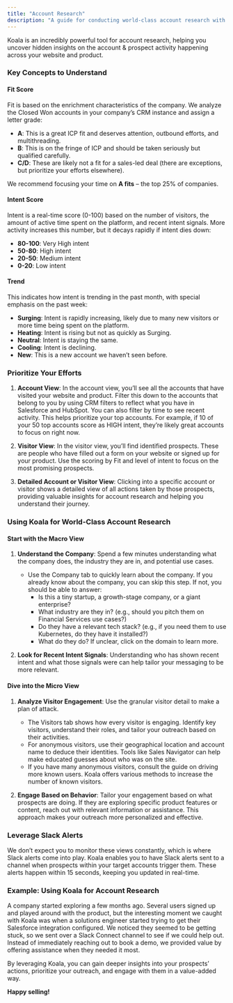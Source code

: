 ```yaml
---
title: "Account Research"
description: "A guide for conducting world-class account research with Koala"
---
```


Koala is an incredibly powerful tool for account research, helping you uncover hidden insights on the account & prospect activity happening across your website and product.

### Key Concepts to Understand

#### Fit Score

Fit is based on the enrichment characteristics of the company. We analyze the Closed Won accounts in your company’s CRM instance and assign a letter grade:

- **A**: This is a great ICP fit and deserves attention, outbound efforts, and multithreading.
- **B**: This is on the fringe of ICP and should be taken seriously but qualified carefully.
- **C/D**: These are likely not a fit for a sales-led deal (there are exceptions, but prioritize your efforts elsewhere).

We recommend focusing your time on **A fits** – the top 25% of companies.

#### Intent Score

Intent is a real-time score (0-100) based on the number of visitors, the amount of active time spent on the platform, and recent intent signals. More activity increases this number, but it decays rapidly if intent dies down:

- **80-100**: Very High intent
- **50-80**: High intent
- **20-50**: Medium intent
- **0-20**: Low intent

#### Trend

This indicates how intent is trending in the past month, with special emphasis on the past week:

- **Surging**: Intent is rapidly increasing, likely due to many new visitors or more time being spent on the platform.
- **Heating**: Intent is rising but not as quickly as Surging.
- **Neutral**: Intent is staying the same.
- **Cooling**: Intent is declining.
- **New**: This is a new account we haven’t seen before.

### Prioritize Your Efforts

1. **Account View**: In the account view, you’ll see all the accounts that have visited your website and product. Filter this down to the accounts that belong to you by using CRM filters to reflect what you have in Salesforce and HubSpot. You can also filter by time to see recent activity. This helps prioritize your top accounts. For example, if 10 of your 50 top accounts score as HIGH intent, they’re likely great accounts to focus on right now.

2. **Visitor View**: In the visitor view, you’ll find identified prospects. These are people who have filled out a form on your website or signed up for your product. Use the scoring by Fit and level of intent to focus on the most promising prospects.

3. **Detailed Account or Visitor View**: Clicking into a specific account or visitor shows a detailed view of all actions taken by those prospects, providing valuable insights for account research and helping you understand their journey.

### Using Koala for World-Class Account Research

#### Start with the Macro View

1. **Understand the Company**: Spend a few minutes understanding what the company does, the industry they are in, and potential use cases.
   - Use the Company tab to quickly learn about the company. If you already know about the company, you can skip this step. If not, you should be able to answer:
     - Is this a tiny startup, a growth-stage company, or a giant enterprise?
     - What industry are they in? (e.g., should you pitch them on Financial Services use cases?)
     - Do they have a relevant tech stack? (e.g., if you need them to use Kubernetes, do they have it installed?)
     - What do they do? If unclear, click on the domain to learn more.

2. **Look for Recent Intent Signals**: Understanding who has shown recent intent and what those signals were can help tailor your messaging to be more relevant.

#### Dive into the Micro View

1. **Analyze Visitor Engagement**: Use the granular visitor detail to make a plan of attack.
   - The Visitors tab shows how every visitor is engaging. Identify key visitors, understand their roles, and tailor your outreach based on their activities.
   - For anonymous visitors, use their geographical location and account name to deduce their identities. Tools like Sales Navigator can help make educated guesses about who was on the site.
   - If you have many anonymous visitors, consult the guide on driving more known users. Koala offers various methods to increase the number of known visitors.

2. **Engage Based on Behavior**: Tailor your engagement based on what prospects are doing. If they are exploring specific product features or content, reach out with relevant information or assistance. This approach makes your outreach more personalized and effective.

### Leverage Slack Alerts

We don’t expect you to monitor these views constantly, which is where Slack alerts come into play. Koala enables you to have Slack alerts sent to a channel when prospects within your target accounts trigger them. These alerts happen within 15 seconds, keeping you updated in real-time.

### Example: Using Koala for Account Research

A company started exploring a few months ago. Several users signed up and played around with the product, but the interesting moment we caught with Koala was when a solutions engineer started trying to get their Salesforce integration configured. We noticed they seemed to be getting stuck, so we sent over a Slack Connect channel to see if we could help out. Instead of immediately reaching out to book a demo, we provided value by offering assistance when they needed it most.

By leveraging Koala, you can gain deeper insights into your prospects’ actions, prioritize your outreach, and engage with them in a value-added way.

**Happy selling!**